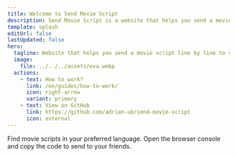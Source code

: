 ```yaml
---
title: Welcome to Send Movie Script
description: Send Movie Script is a website that helps you send a movie script line by line to your friends.
template: splash
editUrl: false
lastUpdated: false
hero:
  tagline: Website that helps you send a movie script line by line to your friends.
  image:
    file: ../../../assets/eva.webp
  actions:
    - text: How to work?
      link: /en/guides/how-to-work/
      icon: right-arrow
      variant: primary
    - text: View on GitHub
      link: https://github.com/adrian-ub/send-movie-script
      icon: external
---
```



<CardGrid>
  <Card title="Movie scripts" icon="open-book">
    Find movie scripts in your preferred language.
  </Card>
  <Card title="Send to your friends" icon="laptop">
    Open the browser console and copy the code to send to your friends.
  </Card>
</CardGrid>
